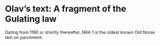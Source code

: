 # Olav’s text: A fragment of the Gulating law

Dating from 1180 or shortly thereafter, NRA 1 is the oldest known Old Norse text on parchment.

